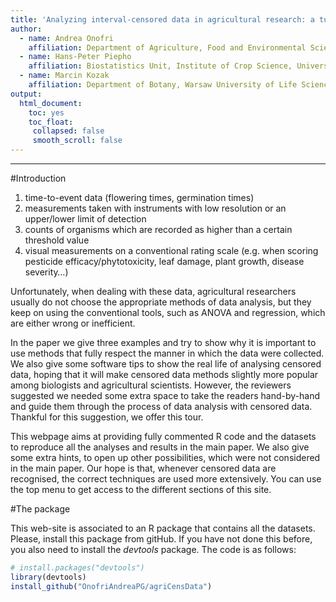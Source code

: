 ```yaml
---
title: 'Analyzing interval-censored data in agricultural research: a tutorial'
author: 
  - name: Andrea Onofri
    affiliation: Department of Agriculture, Food and Environmental Sciences, University of Perugia, Borgo XX Giugno 74, 06121 Perugia, Italy, andrea.onofri@unipg.it
  - name: Hans-Peter Piepho
    affiliation: Biostatistics Unit, Institute of Crop Science, University of Hohenheim, Fruwirthstr. 23, 70593 Stuttgart, Germany, hans-peter.piepho@uni-hohenheim.de
  - name: Marcin Kozak
    affiliation: Department of Botany, Warsaw University of Life Sciences – SGGW, Nowoursynowska 159, 02-776 Warsaw, Poland, nyggus@gmail.com
output: 
  html_document:
    toc: yes
    toc_float: 
     collapsed: false
     smooth_scroll: false
---
```


---

#Introduction


1. time-to-event data (flowering times, germination times)
2. measurements taken with instruments with low resolution or an upper/lower limit of detection
3. counts of organisms which are recorded as higher than a certain threshold value
4. visual measurements on a conventional rating scale (e.g. when scoring pesticide efficacy/phytotoxicity, leaf damage, plant growth, disease severity...)

Unfortunately, when dealing with these data, agricultural researchers usually do not choose the appropriate methods of data analysis, but they keep on using the conventional tools, such as ANOVA and regression, which are either wrong or inefficient.

In the paper we give three examples and try to show why it is important to use methods that fully respect the manner in which the data were collected. We also give some software tips to show the real life of analysing censored data, hoping that it will make censored data methods slightly more popular among biologists and agricultural scientists. However, the reviewers suggested we needed some extra space to take the readers hand-by-hand and guide them through the process of data analysis with censored data. Thankful for this suggestion, we offer this tour. 

This webpage aims at providing fully commented R code and the datasets to reproduce all the analyses and results in the main paper. We also give some extra hints, to open up other possibilities, which were not considered in the main paper. Our hope is that, whenever censored data are recognised, the correct techniques are used more extensively. You can use the top menu to get access to the different sections of this site.

#The package

This web-site is associated to an R package that contains all the datasets. Please, install this package from gitHub. If you have not done this before, you also need to install the *devtools* package. The code is as follows:

```r
# install.packages("devtools")
library(devtools)
install_github("OnofriAndreaPG/agriCensData")
```




